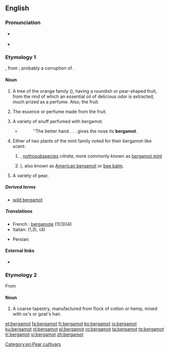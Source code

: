 ==English==

===Pronunciation===
* {{a|US}} {{IPA|/ˈbɝɡəˌmɑt/}}
* {{a|RP}} {{IPA|/ˈbɜːɡəˌmɒt/}}

===Etymology 1===
{{etyl|fr|en}} {{term|bergamote|lang=fr}}, from {{etyl|it|en}} {{term|bergamotta|lang=it}}; probably a corruption of {{etyl|tr|en}} {{term|bey armudu||a lord's pear|lang=tr}}.

====Noun====
{{en-noun|~}}

# {{context|botany|lang=en}} A tree of the orange family ({{taxlink|Citrus bergamia|species}}), having a roundish or pear-shaped fruit, from the rind of which an essential oil of delicious odor is extracted, much prized as a perfume. Also, the fruit. 
# The essence or perfume made from the fruit.
#: {{rfquotek|Johnson}}
# A variety of snuff perfumed with bergamot.
#* {{rfdate}} {{w|William Cowper}}
#*: ''The better hand . . . gives the nose its '''bergamot'''.
# {{context|botany|lang=en}} Either of two plants of the mint family noted for their bergamot-like scent:
## {{taxlink|Mentha × piperita|species}}, [[nothosubspecies]] ''citrata'', more commonly known as [[bergamot mint]]
##{{taxlink|Monarda didyma|species}}), also known as [[American bergamot]] or [[bee balm]].
# A variety of pear.

=====Derived terms=====
* [[wild bergamot]]

=====Translations=====
{{checktrans-top}}
* French : [[bergamote]] (1)(3)(4)
* Italian: {{t|it|bergamotto|m}} (1,3), {{t|it|bergamotta|f}} (4)
{{trans-mid}}
* Persian: {{t+|fa|ترنج|tr=toranj}}
{{trans-bottom}}

====External links====
* {{projectlink|Americana|Bergamot}}

===Etymology 2===
From {{term|Bergamo|lang=it}}

====Noun====
{{en-noun|-|s}}

# A coarse tapestry, manufactured from flock of cotton or hemp, mixed with ox's or goat's hair.

[[Category:en:Pear cultivars]]

[[et:bergamot]]
[[fa:bergamot]]
[[fr:bergamot]]
[[ko:bergamot]]
[[io:bergamot]]
[[ku:bergamot]]
[[nl:bergamot]]
[[pl:bergamot]]
[[ro:bergamot]]
[[ta:bergamot]]
[[te:bergamot]]
[[tr:bergamot]]
[[vi:bergamot]]
[[zh:bergamot]]